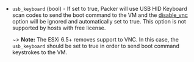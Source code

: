<!-- Code generated from the comments of the BootConfigWrapper struct in builder/vmware/common/boot_config.go; DO NOT EDIT MANUALLY -->

- `usb_keyboard` (bool) - If set to true, Packer will use USB HID Keyboard scan codes to send the boot command to the VM and
  the [disable_vnc](#disable_vnc) option will be ignored and automatically set to true.
  This option is not supported by hosts with free license.
  
  ~> **Note:** The ESXi 6.5+ removes support to VNC. In this case, the `usb_keyboard` should be set to true
  in order to send boot command keystrokes to the VM.
